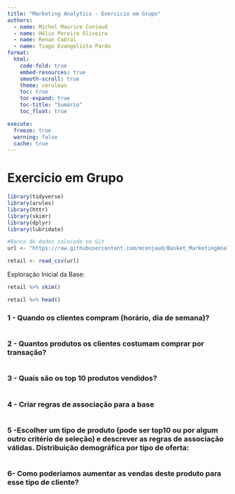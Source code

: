 ```yaml
---
title: "Marketing Analytics - Exercicio em Grupo"
authors:
  - name: Michel Maurice Conjaud
  - name: Hélio Pereira Oliveira
  - name: Renan Cabral
  - name: Tiago Evangelista Pardo
format:
  html:
    code-fold: true
    embed-resources: true
    smooth-scroll: true
    theme: cerulean
    toc: true
    toc-expand: true
    toc-title: "Sumário"
    toc_float: true

execute:
  freeze: true
  warning: false
  cache: true
---
```


# Exercicio em Grupo

```r
library(tidyverse)
library(arules)
library(httr)
library(skimr)
library(dplyr)
library(lubridate)

```



```r
#Banco de dados colocado no Git
url <- "https://raw.githubusercontent.com/mconjaud/Basket_MarketingAnalytics/main/retail.csv"

retail <- read_csv(url)
```

Exploração Inicial da Base:



```r
retail %>% skim()
```

```r
retail %>% head()
```

### 1 - Quando os clientes compram (horário, dia de semana)?


```r

```

### 2 - Quantos produtos os clientes costumam comprar por transação?

```r

```

### 3 - Quais são os top 10 produtos vendidos?

```r

```

### 4 - Criar regras de associação para a base

```r

```

### 5 -Escolher um tipo de produto (pode ser top10 ou por algum outro critério de seleção) e descrever as regras de associação válidas. Distribuição demográfica por tipo de oferta:

```r

```

### 6- Como poderiamos aumentar as vendas deste produto para esse tipo de cliente?

```r

```


